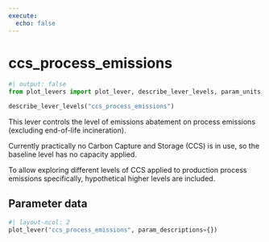 ```yaml
---
execute:
  echo: false
---
```


# ccs_process_emissions

```python
#| output: false
from plot_levers import plot_lever, describe_lever_levels, param_units
```

```python
describe_lever_levels("ccs_process_emissions")
```

This lever controls the level of emissions abatement on process emissions (excluding end-of-life incineration).

Currently practically no Carbon Capture and Storage (CCS) is in use, so the baseline level has no capacity applied.

To allow exploring different levels of CCS applied to production process emissions specifically, hypothetical higher levels are included.

## Parameter data

```python
#| layout-ncol: 2
plot_lever("ccs_process_emissions", param_descriptions={})
```

